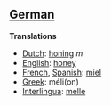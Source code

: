 ==[[German]]==

'''Translations'''

*[[Dutch]]: [[honing]] ''m''
*[[English]]: [[honey]]
*[[French]], [[Spanish]]: [[miel]]
*[[Greek]]: m&eacute;li(on)
*[[Interlingua]]: [[melle]]